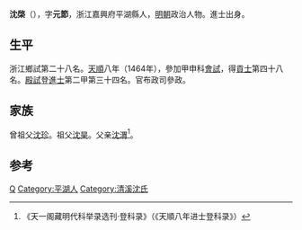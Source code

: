 {{Otheruses|other=名为沈棨的其他人物|沈棨}}
{{明清人物信息框
| 姓名 = 沈棨
| 原名 =
| 圖片名稱= 
| 圖片大小 =
| 圖片說明 = 
| 最高職務 = 廣東惠州府知府
| 國家 = 大明 
| 爵位 =
| 籍貫 = [[浙江|浙江]][[嘉興府|嘉興府]][[平湖縣|平湖縣]]
| 族裔 = 
| 字號 = 字元節
| 諡號 =
| 出生日期 = 宣德十年（1435年）
| 出生地點 = 
| 逝世日期 = 卒年不詳
| 逝世地點 =
| 墓葬 =
| 配偶 = 
| 親屬 = （祖父）[[沈垣|沈垣]]
| 出身 =
* 天順八年（1464年）甲申科進士出身
| 經歷 =
| 著作 =  
}}

'''沈棨'''（{{bd|1435年||？}}），字'''元節'''，浙江嘉興府平湖縣人，[[明朝|明朝]]政治人物。進士出身。

== 生平 ==
浙江鄉試第二十八名。[[天顺_(明朝)|天順]]八年（1464年），參加甲申科[[會試|會試]]，得[[貢士|貢士]]第四十八名。[[殿試|殿試]]登[[進士|進士]]第二甲第三十四名。官布政司參政。

== 家族 ==
曾祖父[[沈珍|沈珍]]。祖父[[沈昊|沈昊]]。父亲[[沈渭|沈渭]]<ref>《天一阁藏明代科举录选刊·登科录》（《天順八年进士登科录》）</ref>。

== 参考 ==
{{reflist}}

{{天順八年甲申科殿試金榜}}

{{Authority control}}
{{DEFAULTSORT:Shen沈}}
[[Category:沈姓|Q]]
[[Category:平湖人|Category:平湖人]]
[[Category:清溪沈氏|Category:清溪沈氏]]

{{明朝人物小作品}}
